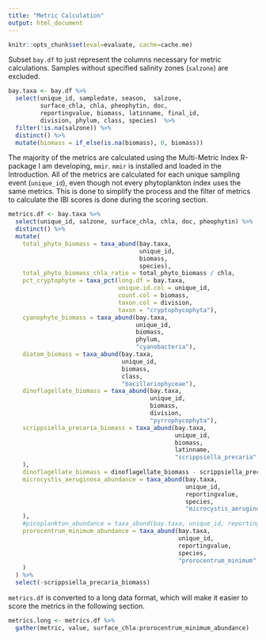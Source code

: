 ```yaml
---
title: "Metric Calculation"
output: html_document
---
```

```r
knitr::opts_chunk$set(eval=evaluate, cache=cache.me)
```

Subset `bay.df` to just represent the columns necessary for metric calculations. Samples without specified salinity zones (`salzone`) are excluded.
```r
bay.taxa <- bay.df %>% 
  select(unique_id, sampledate, season,  salzone,
         surface_chla, chla, pheophytin, doc,
         reportingvalue, biomass, latinname, final_id,
         division, phylum, class, species)  %>% 
  filter(!is.na(salzone)) %>% 
  distinct() %>% 
  mutate(biomass = if_else(is.na(biomass), 0, biomass))
```

The majority of the metrics are calculated using the Multi-Metric Index R-package I am developing, `mmir`. `mmir` is installed and loaded in the Introduction. All of the metrics are calculated for each unique sampling event (`unique_id`), even though not every phytoplankton index uses the same metrics. This is done to simplify the process and the filter of metrics to calculate the IBI scores is done during the scoring section.
```r
metrics.df <- bay.taxa %>%
  select(unique_id, salzone, surface_chla, chla, doc, pheophytin) %>%
  distinct() %>%
  mutate(
    total_phyto_biomass = taxa_abund(bay.taxa,
                                     unique_id,
                                     biomass,
                                     species),
    total_phyto_biomass_chla_ratio = total_phyto_biomass / chla,
    pct_cryptophyte = taxa_pct(long.df = bay.taxa,
                               unique.id.col = unique_id,
                               count.col = biomass,
                               taxon.col = division,
                               taxon = "cryptophycophyta"),
    cyanophyte_biomass = taxa_abund(bay.taxa,
                                    unique_id,
                                    biomass,
                                    phylum,
                                    "cyanobacteria"),
    diatom_biomass = taxa_abund(bay.taxa,
                                unique_id,
                                biomass,
                                class,
                                "bacillariophyceae"),
    dinoflagellate_biomass = taxa_abund(bay.taxa,
                                        unique_id,
                                        biomass,
                                        division,
                                        "pyrrophycophyta"),
    scrippsiella_precaria_biomass = taxa_abund(bay.taxa,
                                               unique_id,
                                               biomass,
                                               latinname,
                                               "scrippsiella_precaria"
    ),
    dinoflagellate_biomass = dinoflagellate_biomass - scrippsiella_precaria_biomass,
    microcystis_aeruginosa_abundance = taxa_abund(bay.taxa,
                                                  unique_id,
                                                  reportingvalue,
                                                  species,
                                                  "microcystis_aeruginosa"
    ),
    #picoplankton_abundance = taxa_abund(bay.taxa, unique_id, reportingvalue, picoplankton, TRUE),
    prorocentrum_minimum_abundance = taxa_abund(bay.taxa,
                                                unique_id,
                                                reportingvalue,
                                                species,
                                                "prorocentrum_minimum"
    )
  ) %>%
  select(-scrippsiella_precaria_biomass)
```

`metrics.df` is converted to a long data format, which will make it easier to score the metrics in the following section.
```r
metrics.long <- metrics.df %>% 
  gather(metric, value, surface_chla:prorocentrum_minimum_abundance)
```

